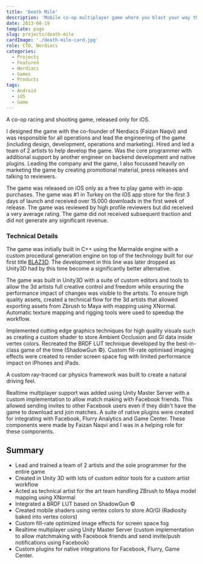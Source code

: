 ```yaml
---
title: 'Death Mile'
description: 'Mobile co-op multiplayer game where you blast your way through Mars'
date: 2013-08-19
template: page
slug: projects/death-mile
cardImage: './death-mile-card.jpg' 
role: CTO, Nerdiacs
categories:
  - Projects
  - Featured
  - Nerdiacs
  - Games
  - Products
tags:
  - Android
  - iOS
  - Game
---
```


A co-op racing and shooting game, released only for iOS.

I designed the game with the co-founder of Nerdiacs (Faizan Naqvi) and was responsible for all operations and lead the engineering of the game (including design, development, operations and marketing). Hired and led a team of 2 artists to help develop the game. Was the core programmer with additional support by another engineer on backend development and native plugins. Leading the company and the game, I also focussed heavily on marketing the game by creating promotional material, press releases and talking to reviewers.

The game was released on iOS only as a free to play game with in-app purchases. The game was #1 in Turkey on the iOS app store for the first 3 days of launch and received over 15.000 downloads in the first week of release. The game was reviewed by high profile reviewers but did received a very average rating. The game did not received subsequent traction and did not generate any significant revenue. 


<VideoPlayer mp4="https://vz-33746591-537.b-cdn.net/ba64d9ae-7b59-453a-bf71-e902dc0092ac/play_720p.mp4" poster={deathmile_gameplay_poster} autoPlay={false} controls={true} preload="none" caption="Video courtesy TouchGameplay on Youtube" />

### Technical Details

The game was initially built in C++ using the Marmalde engine with a custom procedural generation engine on top of the technology built for our first title [BLAZ3D](/projects/blaz3d/). The development in this line was later dropped as Unity3D had by this time become a significantly better alternative.

The game was built in Unity3D with a suite of custom editors and tools to allow the 3d artists full creative control and freedom while ensuring the performance impact of changes was visible to the artists. To ensure high quality assets, created a technical flow for the 3d artists that allowed exporting assets from Zbrush to Maya with mapping using XNormal. Automatic texture mapping and rigging tools were used to speedup the workflow.

Implemented cutting edge graphics techniques for high quality visuals such as creating a custom shader to store Ambient Occlusion and GI data inside vertex colors. Recreated the BRDF LUT technique developed by the best-in-class game of the time (ShadowGun ©). Custom fill-rate optimised imaging effects were created to render screen space fog with limited performance impact on iPhones and iPads.

A custom ray-traced car physics framework was built to create a natural driving feel.

Realtime multiplayer support was added using Unity Master Server with a custom implementation to allow match making with Facebook friends. This allowed sending invites to other Facebook users even if they didn't have the game to download and join matches. A suite of native plugins were created for integrating with Facebook, Flurry Analytics and Game Center. These components were made by Faizan Naqvi and I was in a helping role for these components.

## Summary 
* Lead and trained a team of 2 artists and the sole programmer for the entire game
* Created in Unity 3D with lots of custom editor tools for a custom artist workflow
* Acted as technical artist for the art team handling ZBrush to Maya model mapping using XNormal
* Integrated a BRDF LUT based on ShadowGun © 
* Created mobile shaders using vertex colors to store AO/GI (Radiosity baked into vertex colors)
* Custom fill-rate optimized image effects for screen space fog
* Realtime multiplayer using Unity Master Server (custom implementation to allow matchmaking with Facebook friends and send invite/push notifications using Facebook)
* Custom plugins for native integrations for Facebook, Flurry, Game Center.